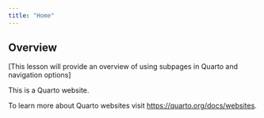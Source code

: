 ```yaml
---
title: "Home"
---
```

## Overview

\[This lesson will provide an overview of using subpages in Quarto and navigation options\]

This is a Quarto website.

To learn more about Quarto websites visit <https://quarto.org/docs/websites>.
